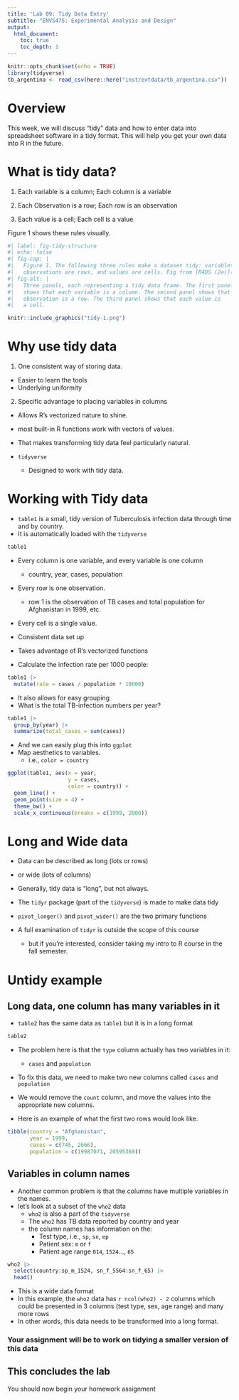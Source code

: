 ```yaml
---
title: 'Lab 09: Tidy Data Entry'
subtitle: "ENVS475: Experimental Analysis and Design"
output: 
  html_document:
    toc: true
    toc_depth: 1
---
```


```r
knitr::opts_chunk$set(echo = TRUE)
library(tidyverse)
tb_argentina <- read_csv(here::here("inst/extdata/tb_argentina.csv"))
```

# Overview

This week, we will discuss "tidy" data and how to enter data into spreadsheet software in a tidy format. This will help you get your own data into R in the future.   

# What is tidy data?

1) Each variable is a column; Each column is a variable  

2) Each Observation is a row; Each row is an observation  

3) Each value is a cell; Each cell is a value    

Figure 1 shows these rules visually.  
```r
#| label: fig-tidy-structure
#| echo: false
#| fig-cap: | 
#|   Figure 1. The following three rules make a dataset tidy: variables are columns,
#|   observations are rows, and values are cells. Fig from [R4DS (2e)](https://r4ds.hadley.nz/data-tidy), [CC BY-NC-ND 3.0](https://creativecommons.org/licenses/by-nc-nd/3.0/us/) 
#| fig-alt: | 
#|   Three panels, each representing a tidy data frame. The first panel
#|   shows that each variable is a column. The second panel shows that each
#|   observation is a row. The third panel shows that each value is
#|   a cell.

knitr::include_graphics("tidy-1.png")
```

# Why use tidy data  

1. One consistent way of storing data.  
  * Easier to learn the tools  
  * Underlying uniformity  
  
2. Specific advantage to placing variables in columns  
  * Allows R’s vectorized nature to shine.  
  * most built-in R functions work with vectors of values.   
  * That makes transforming tidy data feel particularly natural.

* `tidyverse`  
  * Designed to work with tidy data. 
  
# Working with Tidy data

* `table1` is a small, tidy version of Tuberculosis infection data through time and by country.  
* It is automatically loaded with the `tidyverse`  

```r
table1
```

* Every column is one variable, and every variable is one column  
  * country, year, cases, population  
* Every row is one observation.  
  * row 1 is the observation of TB cases and total population for Afghanistan in 1999, etc.  
* Every cell is a single value.  

* Consistent data set up  
* Takes advantage of R's vectorized functions  

* Calculate the infection rate per 1000 people: 
```r
table1 |>
  mutate(rate = cases / population * 10000)
```

* It also allows for easy grouping  
* What is the total TB-infection numbers per year?  
```r
table1 |> 
  group_by(year) |> 
  summarize(total_cases = sum(cases))
```

* And we can easily plug this into `ggplot`  
* Map aesthetics to variables.  
  * i.e., `color = country`  

```r
ggplot(table1, aes(x = year,
                   y = cases,
                   color = country)) +
  geom_line() +
  geom_point(size = 4) +
  theme_bw() +
  scale_x_continuous(breaks = c(1999, 2000)) 
```


# Long and Wide data  

* Data can be described as long (lots or rows)  
* or wide (lots of columns)  

* Generally, tidy data is "long", but not always.  
* The `tidyr` package (part of the `tidyverse`) is made to make data tidy  
* `pivot_longer()` and `pivot_wider()` are the two primary functions  

* A full examination of `tidyr` is outside the scope of this course  
  * but if you're interested, consider taking my intro to R course in the fall semester.  

# Untidy example  
## Long data, one column has many variables in it  

* `table2` has the same data as `table1` but it is in a long format  

```r
table2
```

* The problem here is that the `type` column actually has two variables in it:  
  * `cases` and `population`  
  
* To fix this data, we need to make two new columns called `cases` and `population`  
* We would remove the `count` column, and move the values into the appropriate new columns.  

* Here is an example of what the first two rows would look like.  

```r
tibble(country = "Afghanistan",
       year = 1999,
       cases = c(745, 2666),
       population = c(19987071, 20595360))
```


## Variables in column names  

* Another common problem is that the columns have multiple variables in the names.  
* let's look at a subset of the `who2` data  
  * `who2` is also a part of the `tidyverse`  
  * The `who2` has TB data reported by country and year  
  * the column names has information on the:  
    * Test type, i.e., `sp`, `sn`, `ep`  
    * Patient sex: `m` or `f`  
    * Patient age range  `014`, `1524`..., `65`  


```r
who2 |>
  select(country:sp_m_1524, sn_f_5564:sn_f_65) |>
  head()
```

* This is a wide data format  
* In this example, the `who2` data has `r ncol(who2) - 2` columns which could be presented in 3 columns (test type, sex, age range) and many more rows  
* In other words, this data needs to be transformed into a long format.  

### Your assignment will be to work on tidying a smaller version of this data  

## This concludes the lab  
You should now begin your homework assignment  
